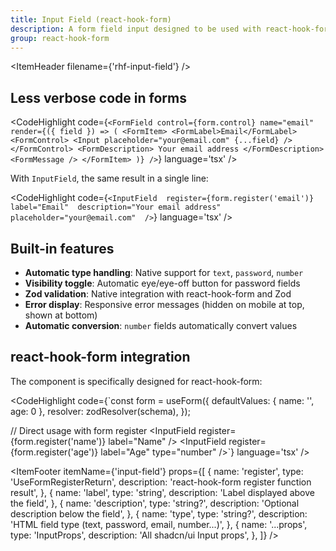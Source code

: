 ```yaml
---
title: Input Field (react-hook-form)
description: A form field input designed to be used with react-hook-form and Zod for validation. It combines a label, input, error handling, and optional description into a single reusable component.
group: react-hook-form
---
```


<ItemHeader filename={'rhf-input-field'} />

## Less verbose code in forms

<CodeHighlight code={`<FormField
  control={form.control}
  name="email"
  render={({ field }) => (
    <FormItem>
      <FormLabel>Email</FormLabel>
      <FormControl>
        <Input placeholder="your@email.com" {...field} />
      </FormControl>
      <FormDescription>
        Your email address
      </FormDescription>
      <FormMessage />
    </FormItem>
  )}
/>`} language='tsx' />

With `InputField`, the same result in a single line:

<CodeHighlight code={`<InputField 
      register={form.register('email')} 
      label="Email" 
      description="Your email address"
      placeholder="your@email.com" 
/>`} language='tsx' />

## Built-in features

- **Automatic type handling**: Native support for `text`, `password`, `number`
- **Visibility toggle**: Automatic eye/eye-off button for password fields
- **Zod validation**: Native integration with react-hook-form and Zod
- **Error display**: Responsive error messages (hidden on mobile at top, shown at bottom)
- **Automatic conversion**: `number` fields automatically convert values

## react-hook-form integration

The component is specifically designed for react-hook-form:

<CodeHighlight code={`const form = useForm({
      defaultValues: { name: '', age: 0 },
      resolver: zodResolver(schema),
});

// Direct usage with form register
<InputField register={form.register('name')} label="Name" />
<InputField register={form.register('age')} label="Age" type="number" />`} language='tsx' />

<ItemFooter itemName={'input-field'} props={[
  {
    name: 'register',
    type: 'UseFormRegisterReturn',
    description: 'react-hook-form register function result',
  },
  {
    name: 'label',
    type: 'string',
    description: 'Label displayed above the field',
  },
  {
    name: 'description',
    type: 'string?',
    description: 'Optional description below the field',
  },
  {
    name: 'type',
    type: 'string?',
    description: 'HTML field type (text, password, email, number...)',
  },
  {
    name: '...props',
    type: 'InputProps',
    description: 'All shadcn/ui Input props',
  },
]} />
